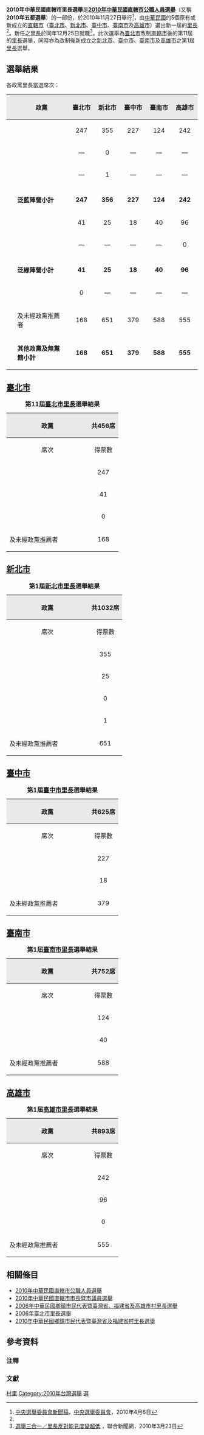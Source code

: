 {{noteTA
|T=zh-hans:2010年中华民国直辖市里长选举;zh-hant:2010年中華民國直轄市里長選舉
|1=zh-hans:里长;zh-hant:里長
|2=市里
}}
'''2010年中華民國直轄市里長選舉'''是'''[[2010年中華民國直轄市公職人員選舉|2010年中華民國直轄市公職人員選舉]]'''（又稱'''2010年五都選舉'''）的一部份，於2010年11月27日舉行<ref name="中選會新聞稿">[http://www.cec.gov.tw/files/F100406/20100406182100.doc 中央選舉委員會新聞稿]{{dead link|date=十一月 2017 |bot=InternetArchiveBot }}，[[中央選舉委員會|中央選舉委員會]]，2010年4月6日</ref>，由[[中華民國|中華民國]]的5個原有或新成立的[[直轄市|直轄市]]（[[臺北市|臺北市]]、[[新北市|新北市]]、[[臺中市_(直轄市)|臺中市]]、[[臺南市_(直轄市)|臺南市]]及[[高雄市縣合併|高雄市]]）選出新一屆的[[里長|里長]]<ref name="中選會新聞稿" />。新任之[[里長|里長]]於同年12月25日就職<ref>[http://udn.com/NEWS/NATIONAL/NAT1/5492654.shtml 選舉三合一／里長反對能見度變超低] {{Wayback|url=http://udn.com/NEWS/NATIONAL/NAT1/5492654.shtml |date=20100326111857 }}，聯合新聞網，2010年3月23日</ref>。此次選舉為[[臺北市|臺北市]]改制[[直轄市|直轄市]]後的第11屆的[[里長|里長]]選舉，同時亦為改制後新成立之[[新北市|新北市]]、[[臺中市_(直轄市)|臺中市]]、[[臺南市_(直轄市)|臺南市]]及[[高雄市|高雄市]]之第1屆[[里長|里長]]選舉。

{{台灣政治}}

== 選舉結果 ==
各政黨里長當選席次：
{|class=wikitable style="text-align:center"
!style="background-color:#E9E9E9" width=10|
! style="background-color:#E9E9E9" align="center" width=250|政黨
! style="background-color:#E9E9E9" align="center" width=75|臺北市
! style="background-color:#E9E9E9" align="center" width=75|新北市
! style="background-color:#E9E9E9" align="center" width=75|臺中市
! style="background-color:#E9E9E9" align="center" width=75|臺南市
! style="background-color:#E9E9E9" align="center" width=75|高雄市
|-
|bgcolor=#9999FF| ||align="left"|{{Kmt}}||247||355||227||124||242
|-
|bgcolor=#9999FF| ||align="left"|{{Pfp}}||—||0||—||—||—
|-
|bgcolor=#9999FF| ||align="left"|{{UP}}||—||1||—||—||—
|-
|-bgcolor=#9999FF
| ||align="left"|'''泛藍陣營小計'''||'''247'''||'''356'''||'''227'''||'''124'''||'''242'''
|-
|bgcolor=#99FF99| ||align="left"|{{Dpp}}||41||25||18||40||96
|-
|bgcolor=#99FF99| ||align="left"|{{Tsu}}||—||—||—||—||0
|-
|-bgcolor=#99FF99
| ||align="left"|'''泛綠陣營小計'''||'''41'''||'''25'''||'''18'''||'''40'''||'''96'''
|-
|bgcolor=EEEEEE| ||align="left"|{{Gpt}}||0||—||—||—||—
|-
|bgcolor=#EEEEEE| ||align="left"|{{Nonp}}及未經政黨推薦者||168||651||379||588||555 
|-bgcolor=EEEEEE
| ||align="left"|'''其他政黨及無黨籍小計'''||'''168'''||'''651'''||'''379'''||'''588'''||'''555'''
|}

== [[臺北市|臺北市]] ==
{| border="1" cellpadding="4" cellspacing="1" style="margin: 1em 1em 1em 0; background: #f9f9f9; border: 1px #aaa solid; text-align:right; border-collapse: collapse; font-size: 100%;"
|-
|+'''第11屆[[臺北市|臺北市]][[里長|里長]]選舉結果'''
|-
! style="background-color:#E9E9E9" align=center rowspan=2 width=200| 政黨
! style="background-color:#E9E9E9" align=center colspan=3 | 共456席
|- bgcolor=#E9E9E9
|align="center"|席次
|align="center"|得票數
|align="center"|得票率
|-
|align="left"| {{kmt}}
|align="center"|247 
|align="right"|648,243 
|align="right"|48.63%
|-
|align="left"| {{dpp}}
|align="center"|41
|align="right"|105,465
|align="right"|7.91%
|-
|align="left"| {{Gpt}} 
|align="center"|0
|align="right"|964
|align="right"|0.07%
|-
|align="left"| {{NONP}}及未經政黨推薦者
|align="center"|168
|align="right"|578,227
|align="right"|43.38%
|}

== [[新北市|新北市]] ==
{| border="1" cellpadding="4" cellspacing="1" style="margin: 1em 1em 1em 0; background: #f9f9f9; border: 1px #aaa solid; text-align:right; border-collapse: collapse; font-size: 100%;"
|-
|+'''第1屆[[新北市|新北市]][[里長|里長]]選舉結果'''
|-
! style="background-color:#E9E9E9" align=center rowspan=2 width=200| 政黨
! style="background-color:#E9E9E9" align=center colspan=3 | 共1032席
|- bgcolor=#E9E9E9
|align="center"|席次
|align="center"|得票數
|align="center"|得票率
|-
|align="left"| {{kmt}}
|align="center"|355 
|align="right"|645,929 
|align="right"|32.69%
|-
|align="left"| {{dpp}}
|align="center"|25
|align="right"|75,790
|align="right"|3.84%
|-
|align="left"|{{Pfp}} 
|align="center"|0
|align="right"|208
|align="right"|0.01%
|-
|align="left"|{{UP}}
|align="center"|1
|align="right"|1,912
|align="right"|0.1%
|-
|align="left"|{{Nonp}}及未經政黨推薦者
|align="center"|651
|align="right"|1,252,021
|align="right"|63.37%
|}

== [[臺中市_(直轄市)|臺中市]] ==
{| border="1" cellpadding="4" cellspacing="1" style="margin: 1em 1em 1em 0; background: #f9f9f9; border: 1px #aaa solid; text-align:right; border-collapse: collapse; font-size: 100%;"
|-
|+'''第1屆[[臺中市_(直轄市)|臺中市]][[里長|里長]]選舉結果'''
|-
! style="background-color:#E9E9E9" align=center rowspan=2 width=200| 政黨
! style="background-color:#E9E9E9" align=center colspan=3 | 共625席
|- bgcolor=#E9E9E9
|align="center"|席次
|align="center"|得票數
|align="center"|得票率
|-
|align="left"| {{kmt}}
|align="center"|227 
|align="right"|465,827 
|align="right"|34.4%
|-
|align="left"| {{dpp}}
|align="center"|18
|align="right"|54,623
|align="right"|4.03%
|-
|align="left"|{{Nonp}}及未經政黨推薦者
|align="center"|379
|align="right"|833,529
|align="right"|61.56%
|}

== [[臺南市_(直轄市)|臺南市]] ==
{| border="1" cellpadding="4" cellspacing="1" style="margin: 1em 1em 1em 0; background: #f9f9f9; border: 1px #aaa solid; text-align:right; border-collapse: collapse; font-size: 100%;"
|-
|+'''第1屆[[臺南市_(直轄市)|臺南市]][[里長|里長]]選舉結果'''
|-
! style="background-color:#E9E9E9" align=center rowspan=2 width=200| 政黨
! style="background-color:#E9E9E9" align=center colspan=3 | 共752席
|- bgcolor=#E9E9E9
|align="center"|席次
|align="center"|得票數
|align="center"|得票率
|-
|align="left"| {{kmt}}
|align="center"|124
|align="right"|191,288
|align="right"|19.56%
|-
|align="left"| {{dpp}}
|align="center"|40
|align="right"|69,780
|align="right"|7.13%
|-
|align="left"|{{Nonp}}及未經政黨推薦者
|align="center"|588
|align="right"|717,077
|align="right"|73.31%
|}

== [[高雄市|高雄市]] ==
{| border="1" cellpadding="4" cellspacing="1" style="margin: 1em 1em 1em 0; background: #f9f9f9; border: 1px #aaa solid; text-align:right; border-collapse: collapse; font-size: 100%;"
|-
|+'''第1屆[[高雄市|高雄市]][[里長|里長]]選舉結果'''
|-
! style="background-color:#E9E9E9" align=center rowspan=2 width=200| 政黨
! style="background-color:#E9E9E9" align=center colspan=3 | 共893席
|- bgcolor=#E9E9E9
|align="center"|席次
|align="center"|得票數
|align="center"|得票率
|-
|align="left"| {{kmt}}
|align="center"|242 
|align="right"|393,136 
|align="right"|26.81%
|-
|align="left"| {{dpp}}
|align="center"|96
|align="right"|170,430
|align="right"|11.62%
|-
|align="left"|{{Tsu}}
|align="center"|0
|align="right"|85
|align="right"|0.01%
|-
|align="left"|{{Nonp}}及未經政黨推薦者
|align="center"|555
|align="right"|902,836
|align="right"|61.56%
|}

== 相關條目 ==
* [[2010年中華民國直轄市公職人員選舉|2010年中華民國直轄市公職人員選舉]]
* [[2010年中華民國直轄市市長暨市議員選舉|2010年中華民國直轄市市長暨市議員選舉]]
* [[2006年中華民國鄉鎮市民代表暨臺灣省、福建省及高雄市村里長選舉|2006年中華民國鄉鎮市民代表暨臺灣省、福建省及高雄市村里長選舉]]
* [[2006年臺北市里長選舉|2006年臺北市里長選舉]]
* [[2010年中華民國鄉鎮市民代表暨臺灣省及福建省村里長選舉|2010年中華民國鄉鎮市民代表暨臺灣省及福建省村里長選舉]]

== 參考資料 ==
=== 注釋 ===
<div class="references-small">
{{NoteFoot}}
</div>

=== 文獻 ===
{{reflist}}
<!--
<references/>
</div>
-->

[[Category:中華民國地方首長選舉|村里]]
[[Category:2010年台灣選舉|Category:2010年台灣選舉]]
[[Category:台灣村里長|選]]